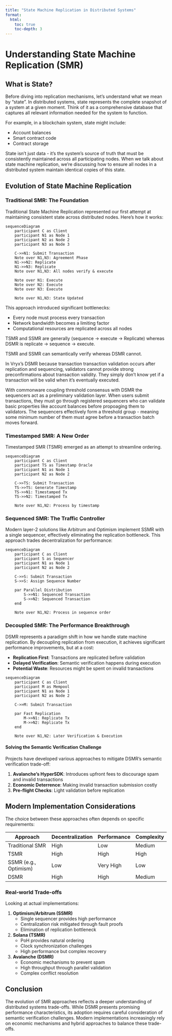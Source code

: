```yaml
---
title: "State Machine Replication in Distributed Systems"
format:
  html:
    toc: true
    toc-depth: 3
---
```


# Understanding State Machine Replication (SMR)

## What is State?

Before diving into replication mechanisms, let's understand what we mean by "state". In distributed systems, state represents the complete snapshot of a system at a given moment. Think of it as a comprehensive database that captures all relevant information needed for the system to function.

For example, in a blockchain system, state might include:

- Account balances
- Smart contract code
- Contract storage

State isn't just data - it's the system's source of truth that must be consistently maintained across all participating nodes. When we talk about state machine replication, we're discussing how to ensure all nodes in a distributed system maintain identical copies of this state.

## Evolution of State Machine Replication

### Traditional SMR: The Foundation

Traditional State Machine Replication represented our first attempt at maintaining consistent state across distributed nodes. Here's how it works:

```mermaid
sequenceDiagram
    participant C as Client
    participant N1 as Node 1
    participant N2 as Node 2
    participant N3 as Node 3
    
    C->>N1: Submit Transaction
    Note over N1,N3: Agreement Phase
    N1->>N2: Replicate
    N1->>N3: Replicate
    Note over N1,N3: All nodes verify & execute
    
    Note over N1: Execute
    Note over N2: Execute
    Note over N3: Execute
    
    Note over N1,N3: State Updated
```

This approach introduced significant bottlenecks:

- Every node must process every transaction
- Network bandwidth becomes a limiting factor
- Computational resources are replicated across all nodes

TSMR and SSMR are generally (sequence -> execute -> Replicate) whereas DSMR is replicate -> sequence -> execute. 

TSMR and SSMR can semantically verify whereas DSMR cannot. 

In Vryx's DSMR because transaction transaction validation occurs after replication and sequencing, validators cannot provide strong preconfirmations about transaction validity. They simply don't know yet if a transaction will be valid when it's eventually executed. 

With commonware coupling threshold consensus with DSMR the sequencers act as a preliminary validation layer. When users submit transactions, they must go through registered sequencers who can validate basic properties like account balances before propoaging them to validators. The sequencers effectively form a threshold group - meaning some minimum number of them must agree before a transaction batch moves forward.

### Timestamped SMR: A New Order

Timestamped SMR (TSMR) emerged as an attempt to streamline ordering.

```mermaid
sequenceDiagram
    participant C as Client
    participant TS as Timestamp Oracle
    participant N1 as Node 1
    participant N2 as Node 2
    
    C->>TS: Submit Transaction
    TS->>TS: Generate Timestamp
    TS->>N1: Timestamped Tx
    TS->>N2: Timestamped Tx
    
    Note over N1,N2: Process by timestamp
```

### Sequenced SMR: The Traffic Controller

Modern layer-2 solutions like Arbitrum and Optimism implement SSMR with a single sequencer, effectively eliminating the replication bottleneck. This approach trades decentralization for performance:

```mermaid
sequenceDiagram
    participant C as Client
    participant S as Sequencer
    participant N1 as Node 1
    participant N2 as Node 2
    
    C->>S: Submit Transaction
    S->>S: Assign Sequence Number
    
    par Parallel Distribution
        S->>N1: Sequenced Transaction
        S->>N2: Sequenced Transaction
    end
    
    Note over N1,N2: Process in sequence order
```

### Decoupled SMR: The Performance Breakthrough

DSMR represents a paradigm shift in how we handle state machine replication. By decoupling replication from execution, it achieves significant performance improvements, but at a cost:

- **Replication First**: Transactions are replicated before validation
- **Delayed Verification**: Semantic verification happens during execution
- **Potential Waste**: Resources might be spent on invalid transactions

```mermaid
sequenceDiagram
    participant C as Client
    participant M as Mempool
    participant N1 as Node 1
    participant N2 as Node 2
    
    C->>M: Submit Transaction
    
    par Fast Replication
        M->>N1: Replicate Tx
        M->>N2: Replicate Tx
    end
    
    Note over N1,N2: Later Verification & Execution
```

#### Solving the Semantic Verification Challenge

Projects have developed various approaches to mitigate DSMR's semantic verification trade-off:

1. **Avalanche's HyperSDK**: Introduces upfront fees to discourage spam and invalid transactions
2. **Economic Deterrence**: Making invalid transaction submission costly
3. **Pre-flight Checks**: Light validation before replication

## Modern Implementation Considerations

The choice between these approaches often depends on specific requirements:

| Approach | Decentralization | Performance | Complexity |
|----------|------------------|-------------|------------|
| Traditional SMR | High | Low | Medium |
| TSMR | High | High | High |
| SSMR (e.g., Optimism) | Low | Very High | Low |
| DSMR | High | High | Medium |

### Real-world Trade-offs

Looking at actual implementations:

1. **Optimism/Arbitrum (SSMR)**
   - Single sequencer provides high performance
   - Centralization risk mitigated through fault proofs
   - Elimination of replication bottleneck

2. **Solana (TSMR)**
   - PoH provides natural ordering
   - Clock synchronization challenges
   - High performance but complex recovery

3. **Avalanche (DSMR)**
   - Economic mechanisms to prevent spam
   - High throughput through parallel validation
   - Complex conflict resolution

## Conclusion

The evolution of SMR approaches reflects a deeper understanding of distributed systems trade-offs. While DSMR presents promising performance characteristics, its adoption requires careful consideration of semantic verification challenges. Modern implementations increasingly rely on economic mechanisms and hybrid approaches to balance these trade-offs.